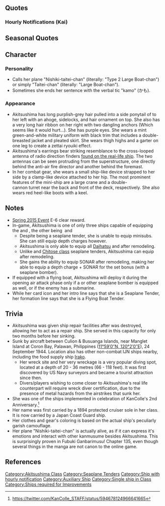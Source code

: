 {{ShipPageHeader}}

==Quotes==
{{ShipQuotes
|Introduction = 水上機母艦、秋津洲よ！この大艇ちゃんと一緒に覚えてよね！
|Introduction/En = I'm Seaplane Tender Akitsushima! Make sure to remember me along with this Taitei-chan, alright!
|Introduction/Note = "Taitei-chan" refers to her flying boat.

|Introduction/Kai = 水上機母艦、秋津洲よ！ 大艇ちゃんのことも、もう覚えてくれた？
|Introduction/Kai/En = I'm Seaplane Tender Akitsushima! Have you already remembered Taitei-chan and I?

|Library = あたしが水上機母艦、秋津洲よ！<br>そう、大型飛行艇の運用支援や洋上補給のために建造された、飛行艇母艦。<br>え、迷彩が厚化粧？　ホントに失礼かも。二式大艇ちゃんはあげないからね！
|Library/En = I'm the Seaplane Tender Akitsushima!<br>That's right, I'm a Flying Boat Tender constructed for the sake of assisting Large-sized Flying Boat and refueling at sea, among other things!<br>Eh? Is my "makeup" too heavy? You're rude, maybe! I'm not letting you have Type 2 Taitei-chan, kay!
|Library/Note = Akitsushima's makeup refers to her flashy camouflage.

|Secretary 1 = 秋津洲、呼んだかも?
|Secretary 1/En = Did you call Akitsushima?

|Secretary 2 = この二式大艇ちゃん？あげないよ。
|Secretary 2/En = This Type 2 Taitei-chan? I'm not letting you have her.

|Secretary 2/Kai = この二式大艇ちゃん？ だから、あげないって！
|Secretary 2/Kai/En = This Type 2 Taitei-chan? Like I said, I won't let you have her.

|Secretary 3 = こぉらぁ！提督、あまり余計なとこ触らないでほしいかも！　大艇ちゃん寝れないでしょ！
|Secretary 3/En = Heeey! Admiral, I hope you will not touch places that had nothing to do with you so much, maybe! Taitei-chan can't sleep like this, right!

|Secretary 3/Kai = 提督～ あまり変なとこ触らないでほしいかも！ 大艇ちゃんがゆっくり寝れないでしょう？
|Secretary 3/Kai/En = Admiral~ I hope you will not touch such strange places so much, maybe! How long will Taitei-chan have to wait to go to sleep?

|Idle = やっぱこの迷彩派手かなぁ？ううん、そんなことないよね、ね、大艇ちゃん、そうよね、そうだよね、大艇ちゃんもそう思うよね。あっ、提督、次のお仕事?
|Idle/En = This camouflage is flashy isn't it? Nah, that's not true, don't you agree, Taitei-chan? Don't you think so? Taitei-chan thinks so too, don't you? Ah, Admiral, is it time for our next mission?

|Secretary Married = 提督、なにをぼんやりしてるの？あっ、少し疲れちゃったかな？そういう時は、この秋津洲流肩もみ術を…ふふーん、ね、気持ちいいでしょ？
|Secretary Married/En = Admiral, why are you so lost in thought? Ah, are you tired? Times like these, the Akitsushima-style shoulder massage technique will be... Ufufu, hey, feels good doesn't it?

|Wedding = 提督、私のこと呼んだ?大艇ちゃんならあげないよ。えっ、違う?うっ…これは…わぁ…綺麗…すっごーい…で、なんでくれるの？
|Wedding/En = Admiral, you called me here? I'm not giving you Taitei-chan if it's about her. Eh, that's not it? Ugh...this is... wow... it's beautiful... amaaazing... so, why are giving it to me?

|Looking At Scores = 情報見るの？それは大切かも、はい、どうぞ。
|Looking At Scores/En = You wanna see the report? That's important, maybe. Here, help yourself.

|Joining A Fleet = 飛行艇母艦、秋津洲、抜錨するかも！じゃなかった、抜錨！
|Joining A Fleet/En = Flying Boat Tender Akitsushima, setting sail, maybe! Wait that's not it, setting sail!

|Equipment 1 = うはぁ、いい装備！これはうれしいかも！
|Equipment 1/En = Whoa, such good equipment! I'm happy, I think!

|Equipment 1/Kai = あぁ こんな装備もあるんだ。嬉しいかも。
|Equipment 1/Kai/En = Aaa they even have those equipments. I'm happy, maybe.

|Equipment 2 = 提督、二式大艇ちゃんは外しちゃだめかも！だからね！
|Equipment 2/En = Admiral, you can't separate Nishiki-Taitei-chan from me, maybe! I'm telling you!

|Equipment 3 = 見つけたかも！
|Equipment 3/En = I've found it, I think!

|Supply = 補給、助かるかも…いひひ
|Supply/En = Supply, this helps, I think... Ehehe

|Docking Minor = うぅぅ…防御力はあまりないかも…お風呂するかも…
|Docking Minor/En = Uuu... my defenses might be on the low side, I think... I'll have a bath, maybe...

|Docking Major = やられたかもー…私、前線とか苦手かもー。後方支援ならばっちりかも…
|Docking Major/En = They beat me, I think... I'm not meant for the front line, maybe. Logistics might be perfect for me I think..

|Construction = 新しい艦娘が来たかもって！どんな娘？どんな娘？
|Construction/En = Somebody said a new ship girl has come! Who is she? Who is she?

|Returning From Sortie = 作戦終了！艦隊が帰投したかもです！
|Returning From Sortie/En = Operation complete! The fleet has returned I think!

|Starting A Sortie = いまこそ、秋津洲流戦闘航海術、実践のとき、出撃するかも！
|Starting A Sortie/En = Now's the time, Akitsushima-style combat navigation technique, maybe I'll do it in a real battle!
|Starting A Sortie/Note = Akitsushima's art of navigation in battle is somewhat similar to the stunt seen in the ''"Battleship"'' movie[https://www.youtube.com/watch?v=Edk_mAeU2kU], where the anchor is dropped on one side (starboard side in Akitsushima's case) and the ship is set to go full throttle. This technique would make Akitsushima turn hard to the starboard side and evade the incoming attack. This maneuver was supposedly performed by a ship during a battle in Rabaul. Also see Fubuki 4koma chapter 92 for details.

|Battle Start = 敵艦隊、発見したかも！艦隊、戦闘用意！
|Battle Start/En = Enemy fleet, sighted, I think! All fleet, prepare for battle!

|Air Battle = 厚化粧ですって！？　失礼かも！
|Air Battle/En = Do you say I wear heavy makeup?  It's so rude!

|Air Battle/Kai = まーだ厚化粧とか言うの！？ほんっと失礼かも！
|Air Battle/Kai/En = You still say my makeup is heavy? It's really rude!

|Attack = 攻撃力、あまりないかもだけど…
|Attack/En = Attack power, I might be low on that, I think...

|Attack/Kai = 改装したけど…攻撃力、そんなにないかも…
|Attack/Kai/En = I was renovated but... attack power, I don't have any.

|Night Battle = や、夜戦？あ、あたしが！？も、もうこうなったら行くしかないかも…
|Night Battle/En = N-Night battle!? Me? W-well, I guess I have no choice but to go, I think...

|Night Attack = 厚化粧ですって！？　失礼かも！
|Night Attack/En = Do you say I wear heavy makeup?  It's so rude!

|Night Attack/Kai = まーだ厚化粧とか言うの！？ほんっと失礼かも！
|Night Attack/Kai/En = You still say my makeup is heavy? It's really rude!

|MVP = ふぇ…えぇっ！あたしが一番なの！？そんなことって、あるかなぁ…えぇっ…
|MVP/En = E-Eh! I'm number one!? Is such a thing even possible... Eh...

|Minor Damage 1 = ひゃあーーっ！被弾！？
|Minor Damage 1/En = Hya! I'm hit!?

|Minor Damage 2 = あたしの迷彩塗装、あんまり役に立ってないかも…
|Minor Damage 2/En = My camouflage pattern might not have been very useful I think...

|Major Damage = やっ…やられたかもー。だから攻撃は得意じゃないっていったのに…
|Major Damage/En = T-...They beat me, I think. That's why I told you offense is not one of my fortes...

|Sunk = あたし沈むのね…大艇ちゃん、バイバイ。きっと未来は…
|Sunk/En = I see, I'm sinking... Taitei-chan, bye, bye. I'm sure the future will be...
}}

===Hourly Notifications (Kai)===
{{Shiphourly
|00JP = 提督、日付が変わったかも！今日はわたし、秋津洲が秘書艦やるかも。いーい？
|00EN = Admiral, the date might have changed! Today I, Akitsushima will be your secretary, maybe. OK?
|00Note = 
|01JP = まるひとまるまる。こんなんでいい？いいかも？おっけでーす！
|01EN = 0100. Is it fine like this? It might be fine? Okay!
|01Note = 
|02JP = まるふたまるまる。調子出てきたかも。秘書艦、あたしバッチリじゃない！
|02EN = 0200.  Maybe I've a knack for this.  Aren't I the perfect secretary?
|02Note = 
|03JP = まるさんー・・・まる・・・まる。でもちょっと眠いかも。こんな時間だもんね。
|03EN = 03...0...0. But I might be a bit drowsy. It's this late, after all.
|03Note = 
|04JP = まるよん・・・まるまる・・・え、大丈夫。ちゃんと起きてるーかも・・・
|04EN = 04...00... Eh, I'm OK. I'm perfectly awake... maybe...
|04Note = 
|05JP = いけない！起きてるから！まるごーまるまる！もう朝かも。シャキッとしなきゃ！
|05EN = Oh no! I'm awake! 0500! It might already be morning! I need to get it together!
|05Note = 
|06JP = まるろくまるまる。提督、朝食何がいい？あたしね、意外と料理やるんだ！
|06EN = 0600. Admiral, what would be good for breakfast? You know, I'm unexpectedly good at cooking!
|06Note = 
|07JP = まるななまるまる。提督、朝食をどうぞかも！ほら、この味噌汁とか・・・美味しいでしょ？朝から干物も付けたよ！
|07EN = 0700. Admiral, have some breakfast, maybe! Look, this miso soup for example... isn't it good? There's also some dried fish!
|07Note = 
|08JP = まるはちまるまる。さぁ、片付け物も終わったら、早速飛行艇を運用しなきゃ！長距離偵察遠征、しちゃうかも！？
|08EN = 0800. Alright, once we're done with cleaning up, we should hurry and put the flying boat to use! We might have a long-distance recon expedition!?
|08Note = 
|09JP = まるきゅうまるまる。大艇ちゃん？ひ、かわいいでしょう。でもどんなに褒めても、あげないよ。
|09EN = 0900. Taitei-chan? Heh, cute right? But no matter how much you praise her, I won't give her to you.
|09Note = 
|10JP = ひとまるまるまる。提督、次はどうするの？任務出来るだけチェックするかも？
|10EN = 1000. Admiral, what will you do next? Maybe check as many missions as you can?
|10Note = 
|11JP = ひとひとまるまる。さっ、お昼の準備しなきゃ。お昼はやっぱりカレーかも。カレーでいい。
|11EN = 1100. Alright, we have to prepare for lunch. If it's lunch, then it should be curry after all, maybe. Is curry fine with you?
|11Note = 
|12JP = ひとふたまるまる。じゃじゃー！秋津洲特製カレーです。絶対美味しいかも。食べて食べて。
|12EN = 1200. Tadaa! It's Akitsushima's deluxe curry! It's definitely good, maybe! Try some, try some!
|12Note = 
|13JP = ひとさんまるまる。どうでした。秋津洲のカレー。あたし意外と糧食庫大きいんですよ。ふんふんふん。
|13EN = 1300. How was it? Akitsushima's curry. I have an unexpectedly large food warehouse. Ehehe.
|13Note = 
|14JP = ひとよんまるまる。やっぱこの迷彩変かもですか。そうかな。あたしは気に入ってるんだけど・・・
|14EN = 1400. As expected, this camouflage might be strange? Really? I rather like it though...
|14Note = 
|15JP = ひとごーまるまる。提督、ちょっと小腹が空いたかも？おいなりさんとか作ったけど、つまんじゃうかも？
|15EN = 1500. Admiral, are you maybe getting hungry? I made some food like Inari-zushi but, will you maybe take some?
|15Note = 
|16JP = ひとろくまるまる。今日もそろそろ夕焼け時間かもです。ああー、疲れたかも。
|16EN = 1600. It might be sunset soon for today as well. Ahh, I might be tired.
|16Note = 
|17JP = ひとななまるまる。日没かもです。大艇ちゃんもお疲れさま。あふーん。
|17EN = 1700. It might be dusk. Taitei-chan, too, good work today. Afuun.
|17Note = 
|18JP = ひとはちまるまる。さっ、夕食の用意するかも。提督、食べたいものある？
|18EN = 1800. Alright, I shall prepare for dinner, maybe. Admiral, is there something you'd like to eat?
|18Note = 
|19JP = ひときゅーまるまる。はぁい、今晩は特製ロールキャベツにしてみたかも。たっぷりつかった馬鈴薯と玉ねぎが、味のポイントなの！
|19EN = 1900. Here, tonight I've tried to make my deluxe cabbage roll, maybe. The plentiful potatoes and onions are the main point of the flavor!
|19Note = 
|20JP = ふたまるまるまる。提督、ロールキャベツどうだった？味はコロッケ風味で美味しいでしょ？うんうん。良かったかも！
|20EN = 2000. Admiral, how was the cabbage roll? It tasted a bit like a croquette and was delicious, right? Yep, yep. Thank goodness, maybe!
|20Note = 
|21JP = ふたひとまるまる。さぁ！洗い物片付けたら今日もおしまいっと！疲れたかもー。
|21EN = 2100. Alright! It'll be the end of the day once I've done the dishes. I might be tired!
|21Note = 
|22JP = ふたふたまるまる。おっ、何か水雷戦隊のほうが夜なのに煩いかも。えっ？仕方がないの。うん、そうなんだ。
|22EN = 2200. Oh, somehow it's noisy from the direction of the torpedo squadron even though it's nighttime, maybe. Eh? It can't be helped? I see, so that's how it is.
|22Note = Referring to [[Sendai]]. 
|23JP = ふたさんまるまる。提督、今日も一日お疲れさまだったかも。明日も頑張ってね。
|23EN = 2300. Admiral, thanks for your hard work today, maybe. Let's do our best tomorrow too.
|23Note = 
}}

==Seasonal Quotes==
{{Shipquoteseasonal
|RainySeason2015 = 提督、梅雨はちょっと嫌ですね。大艇ちゃんも困ってるかも…てるてる坊主作ろうかな。
|RainySeason2015_EN = Admiral, the rainy season is a bit unpleasant, isn't it? Taitei-chan might be troubled too... I wonder if I should make a teru teru bozu.
|RainySeason2015_Clip = {{Audio|file=Akitsushima_Rainy_Season_2015.ogg}}
|RainySeason2015_Note = 

|EarlySummer2015 = おーい！もうすぐ夏が来るかも！大艇ちゃんと一緒に泳ぎに行かなきゃ！提督も行くでしょ？楽しみかも～
|EarlySummer2015_EN = Hey! It's almost summer! I have to swim with Taitei-chan! Admiral, you're coming too? I'm looking forward to it!
|MidSummer2015_Clip = {{Audio|file=Akitsushima_Mid-Summer_2015_Secretary_1.ogg}}
|EarlySummer2015_Note = 

|MidSummer2015 = うわーい！夏が来たかも！提督、ほらほら、早く水着に着替えて、泳ぎに行きましょう！特別に、大艇ちゃんにつかまってもいいよ～♪
|MidSummer2015_EN = Yay! Summer has arrived kamo! Admiral, come on, come on, hurry up and change into your swimsuit, let's go swimming! I'll even let you hold on to Taitei-chan, just this once!
|EarlySummer2015_Clip = {{Audio|file=Akitsushima_Early_Summer_2015.ogg}}
|MidSummer2015_Note = 

|Fall2015 = 秋かぁ。秋はなんかちょっと苦手かも。なんか空とかへんに気になるし…。ね？大艇ちゃん？
|Fall2015_EN = Autumn, huh... I don't really like autumn. I get weirdly anxious about the sky and stuff. Isn't that right, Taitei-chan?
|Fall2015_Clip = {{Audio|file=Akitsushima_Autumn_2015.ogg}}
|Fall2015_Note = 

|Christmas2015 = やった！クリスマスだ！秋津島も料理いっぱい作るかも！え？瑞鶴？何、どうしたの？
|Christmas2015_EN = All right! It's Christmas! I'll go make a lot of dishes, I think! Huh? Zuikaku? What's wrong?
|Christmas2015_Clip = {{Audio|file=Akitsushima_Christmas_2015.ogg}}
|Christmas2015_Note = 

|EndofYear2015 = うあー、大掃除かもぉ～。年末の秋津洲大掃除！クレーンとかもしっかり磨かなきゃ。大丈夫、大艇ちゃん、心配しないで。
|EndofYear2015_EN = Waaa, it's spring cleaning, maybe~ It's the end-of-the-year Akitsushima's spring cleaning! I've to polish up the crane and others. It's alright, Taitei-chan, don't worry.
|EndofYear2015_Clip = {{Audio|file=Akitsushima_End_of_Year_2015.ogg}}
|EndofYear2015_Note = 

|NewYear2016 = 提督、新年明けましておめでとうございますかも！今年も大艇ちゃんをよろしくね！
|NewYear2016_EN = Admiral, Happy New Year! Take care of Taitei-chan and me this year too.
|NewYear2016_Clip = {{Audio|file=Akitsushima_New_Year_2016.ogg}}
|NewYear2016_Note = 

|Setsubun2016 = 節分かぁ。この豆を投げる…うーん。誰に投げるかが微妙に問題かも。…鳥海？違う！それは何か違うかも。
|Setsubun2016_EN = It's Setsubun, huh. Throwing these beans... I see. Who we'll be throwing them at is a sensitive question, kamo. ...Choukai? No way. There's something wrong with that, kamo.
|Setsubun2016_Clip = {{Audio|file=Akitsushima_Setsubun_2016.ogg}}
|Setsubun2016_Note =Choukai's sinking was largely due to the fact that her oxygen torpedoes were detonated by relatively small 5" shells from an escort carrier. No wonder there's something wrong.... 

|Valentine2016 = 提督ー、チョコあげるかも！私がちゃーんと手作りした秋津洲チョコ、大事に食べてほしいかも！
|Valentine2016_EN = Admiral, have some chocolate! This is Akitsushima's super handmade chocolate, so take good care of it as you eat it!
|Valentine2016_Clip = {{Audio|file=Akitsushima_Valentine_2016.ogg}}
|Valentine2016_Note = 

|WhiteDay2016 = え？これを秋津洲に？提督、ありがとう！早速食べてみるかも！ほむほむ。甘い！
|WhiteDay2016_EN = Eh? Is this for Akitsushima? Admiral, thank you! I'll have some right away then, maybe! *munch munch* It's sweet!
|WhiteDay2016_Clip = {{Audio|file=Akitsushima_White Day 2016.ogg}}
|WhiteDay2016_Note =

|Spring2016 = 提督！桜の季節ですー！桜の！なんかうれしいかもー！ねっ？	
|Spring2016_EN = Admiral! It's the season of cherry blossoms! Cherry blossoms! It makes you feel happy, right?	
|Spring2016_Clip = {{Audio|file=Akitsushima_Spring_2016.ogg}}
|Spring2016_Note = 

|ThirdAnniversary2016 = 提督！三周年かもです、三周年！嬉しいですね・・・お祝いに大きな大きなロールキャベツ作りますね！よーし！
|ThirdAnniversary2016_EN = Admiral! It's the third anniversary <small>kamodesu</small>, third anniversary. All-right, I will make a really really big cabbage roll to celebrate this happy occasion!
|ThirdAnniversary2016_Clip = {{Audio|file=Akitsushima_Third_Anniversary.ogg}}
|ThirdAnniversary2016_Note = 

|RainySeason2016 = 提督、梅雨はちょっと嫌ですね。大艇ちゃんも困ってるかも…てるてる坊主作ろうかな。
|RainySeason2016_EN = Admiral, the rainy season is a bit unpleasant, isn't it? Taitei-chan might be troubled too.... I wonder if I should make a [[wikipedia:Teru_teru_bōzu|teru teru bozu]].
|RainySeason2016_Clip = {{Audio|file=Akitsushima_Rainy_Season_2015.ogg}}
|RainySeason2016_Note = From [[Seasonal/Rainy_Season_2015|Rainy Season 2015]]
}}

==Character==
=== Personality ===
* Calls her plane "Nishiki-taitei-chan" (literally: "Type 2 Large Boat-chan") or simply "Taitei-chan" (literally: "Large Boat-chan").
* Sometimes she ends her sentence with the verbal tic "kamo" (かも).

=== '''Appearance''' ===
* Akitsushima has long purplish-grey hair pulled into a side ponytail of to her left with an ahoge, sidelocks, and hair ornament on top. She also has a very long hair ribbon on her right with two dangling anchors (Which seems like it would hurt...). She has purple eyes. She wears a mint green-and-white military uniform with black trim that includes a double-breasted jacket and pleated skirt. She wears thigh highs and a garter on one leg to create a zettai ryouiki effect.
* Akitsushima's earrings bear striking resemblance to the cross-looped antenna of radio direction finders [https://en.wikipedia.org/wiki/Japanese_seaplane_tender_Akitsushima#/media/File:Japanese_seaplane_carrier_Akitushima.jpg found on the real-life ship]. The two antennas can be seen protruding from the superstructure, one directly behind the anti-air fire director and another behind the foremast.
* In her combat gear, she wears a small ship-like device strapped to her side by a clamp-like device attached to her hip. The most prominent features of the mini-ship are a large crane and a double-cannon turret near the back and front of the deck, respectively. She also wears red heel-like boots with a keel.

==Notes==
*[[Spring 2015 Event]] E-6 clear reward.
*In-game, Akitsushima is one of only three ships capable of equipping the {{EquipmentLink|Type 2 Large-sized Flying Boat}} and {{EquipmentLink|PBY-5A Catalina}}, the other being {{ShipLink|Kamoi Kai Bo}} and {{ShipLink|Nisshin A}}
**Despite being a seaplane tender, she is unable to equip {{EquipmentLink|Type A Kouhyouteki}} minisubs. She can still equip depth charges however.
**Akitsushima is only able to equip all [[:Category:Landing Craft|Daihatsu]] and {{EquipmentLink|Special Type 2 Amphibious Tank}} after remodeling.
**Unlike {{ShipLink|Mizuho}} and [[:Category:Chitose Class|Chitose class]] seaplane tenders, Akitsushima can equip {{EquipmentLink|Skilled Carrier-based Aircraft Maintenance Personnel}} after remodeling.
**She gains the ability to equip SONAR after remodeling, making her able to equip a depth charge + SONAR for the set bonus (with a seaplane bomber).
*If equipped with a flying boat, Akitsushima will deploy it during the opening air attack phase only if a {{ShipLink|Zuiun}} or other seaplane bomber is equipped as well, or if the enemy has a submarine.
*While her card icon and her intro line says that she is a Seaplane Tender, her formation line says that she is a Flying Boat Tender.

==Trivia==
* Akitsushima was given ship repair facilities after {{ShipLink|Akashi}} was destroyed, allowing her to act as a repair ship. She served in this capacity for only two months before her sinking.  
* Sunk by aircraft between Culion & Busuanga Islands, near Manglet Island at Coron Bay, Palawan, Philippines ([http://tools.wmflabs.org/geohack/geohack.php?pagename=Japanese_seaplane_tender_Akitsushima&params=11_59_N_120_02_E_type:landmark_region:PH 11°59′0″N, 120°2′0″E]), 24 September 1944. Location also has other non-combat IJN ships nearby, including the food supply ship [[Irako]].
** Her wreck site and her very wreckage is a very popular diving spot, located at a depth of 20 - 36 metres (66 - 118 feet). It was first discovered by US Navy surveyors and became a tourist attraction since then.
** Divers/players wishing to come closer to Akitsushima's real life counterpart will require wreck diver certification, due to the presence of metal hazards from the airstrikes that sunk her.
* She was one of the ships implemented in celebration of KanColle's 2nd Anniversary.<ref>https://twitter.com/KanColle_STAFF/status/594678124966641665</ref>
* Her name was first carried by a 1894 protected cruiser sole in her class. It is now carried by a Japan Coast Guard ship.
* Her clothes and gear's coloring is based on the actual ship's peculiarly garish camouflage.
* Her plane "Nishiki-taitei-chan" is actually alive, as if it can express it's emotions and interact with other kanmusume besides Akitsushima. This is surprisingly proven in Fubuki Ganbarimusu! Chapter 135, even though several things in the manga are not canon to the online game.

== References ==
<references />

{{ShipPageFooter}}
[[Category:Akitsushima Class]]
[[Category:Seaplane Tenders]]
[[Category:Ship with hourly notification]]
[[Category:Auxiliary Ship]]
[[Category:Single ship in Class]]
[[Category:Ships required for Improvements]]